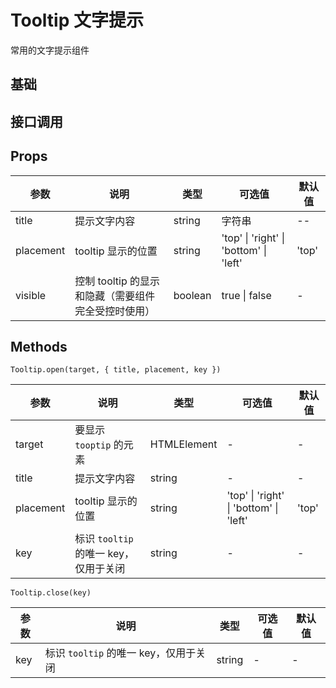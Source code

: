 # Tooltip 文字提示

常用的文字提示组件

## 基础


<DemoBase />

## 接口调用


<DemoApi />

## Props

| 参数      | 说明               | 类型   | 可选值                                 | 默认值 |
| --------- | ------------------ | ------ | -------------------------------------- | ------ |
| title     | 提示文字内容       | string | 字符串                                 | --     |
| placement | tooltip 显示的位置 | string | 'top' \| 'right' \| 'bottom' \| 'left' | 'top'  |
| visible | 控制 tooltip 的显示和隐藏（需要组件完全受控时使用） | boolean | true \| false  | - |

## Methods

`Tooltip.open(target, { title, placement, key })`

| 参数      | 说明                                  | 类型        | 可选值                                 | 默认值 |
| --------- | ------------------------------------- | ----------- | -------------------------------------- | ------ |
| target    | 要显示 `tooptip` 的元素               | HTMLElement | -                                      | -      |
| title     | 提示文字内容                          | string      | -                                      | -      |
| placement | tooltip 显示的位置                    | string      | 'top' \| 'right' \| 'bottom' \| 'left' | 'top'  |
| key       | 标识 `tooltip` 的唯一 key，仅用于关闭 | string      | -                                      | -      |

`Tooltip.close(key)`

| 参数 | 说明                                  | 类型   | 可选值 | 默认值 |
| ---- | ------------------------------------- | ------ | ------ | ------ |
| key  | 标识 `tooltip` 的唯一 key，仅用于关闭 | string | -      | -      |
